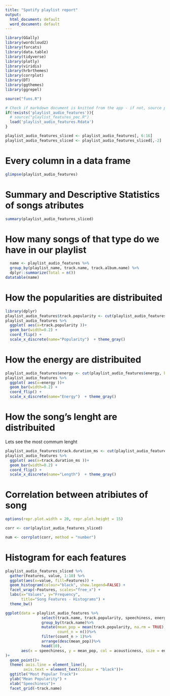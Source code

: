 ```yaml
---
title: "Spotify playlist report"
output:
  html_document: default
  word_document: default
---
```

```r
library(GGally)
library(wordcloud2) 
library(forcats)
library(data.table)
library(tidyverse)
library(plotly)
library(viridis)
library(hrbrthemes)
library(corrplot)
library(DT)
library(ggthemes)
library(ggrepel)
```

```r
source("funs.R")

# Check if markdown document is knitted from the app - if not, source playlist_features_poc.R to obtain features
if(!exists('playlist_audio_features')){
  # source("playlist_features_poc.R")
  load('playlist_audio_features.Rdata')
}

playlist_audio_features_sliced <- playlist_audio_features[, 6:16]
playlist_audio_features_sliced <- playlist_audio_features_sliced[,-2]
```

# Every column in a data frame

```r
glimpse(playlist_audio_features)
```

# Summary and Descriptive Statistics of songs atributes

```r
summary(playlist_audio_features_sliced)
```
# How many songs of that type do we have in our playlist

```r
  name <- playlist_audio_features %>%
  group_by(playlist_name, track.name, track.album.name) %>%
  dplyr::summarize(Total = n()) 
datatable(name)
```


# How the popularities are distribuited

```r
library(dplyr)
playlist_audio_features$track.popularity <- cut(playlist_audio_features$track.popularity, breaks = 5)
playlist_audio_features %>%
  ggplot( aes(x=track.popularity ))+
  geom_bar(width=0.2) +
  coord_flip() +
  scale_x_discrete(name="Popularity")  + theme_gray() 
```


# How the energy are distribuited

```r
playlist_audio_features$energy <- cut(playlist_audio_features$energy, breaks = 10)
playlist_audio_features %>%
  ggplot( aes(x=energy ))+
  geom_bar(width=0.2) +
  coord_flip() +
  scale_x_discrete(name="Energy")  + theme_gray() 
```

# How the song's lenght are distribuited
Lets see the most commum lenght

```r
playlist_audio_features$track.duration_ms <- cut(playlist_audio_features$track.duration_ms, breaks = 10)
playlist_audio_features %>%
  ggplot( aes(x=track.duration_ms ))+
  geom_bar(width=0.2) +
  coord_flip() +
  scale_x_discrete(name="Length")  + theme_gray() 
```


# Correlation between atribiutes of song 

```r
options(repr.plot.width = 20, repr.plot.height = 15)

corr <- cor(playlist_audio_features_sliced)

num <- corrplot(corr, method = "number")
```

# Histogram for each features

```r
playlist_audio_features_sliced %>%
  gather(Features, value, 1:10) %>%
  ggplot(aes(x=value, fill=Features)) +
  geom_histogram(colour="black", show.legend=FALSE) +
  facet_wrap(~Features, scales="free_x") +
  labs(x="Values", y="Frequency",
       title="Song Features - Histograms") +
  theme_bw()
```


```r
ggplot(data = playlist_audio_features %>%
                select(track.name, track.popularity, speechiness, energy, acousticness)%>%
                group_by(track.name)%>%
                mutate(mean_pop = mean(track.popularity, na.rm = TRUE),
                       count_n = n())%>%
                filter(count_n > 1)%>%
                arrange(desc(mean_pop))%>%
                head(10),
       aes(x = speechiness, y = mean_pop, col = acousticness, size = energy)
)+
  geom_point()+
  theme( axis.line = element_line(),
        axis.text = element_text(colour = "black"))+
  ggtitle("Most Popular Track")+
  ylab("Mean Popularity") +
  xlab("Speechiness")+
  facet_grid(~track.name)
```
